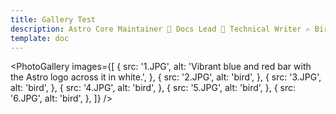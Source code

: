 ```yaml
---
title: Gallery Test
description: Astro Core Maintainer 🚀 Docs Lead 📑 Technical Writer ✍️ Bird Photographer 🐦
template: doc
---
```


<PhotoGallery 
  images={[
		{
			src: '1.JPG',
			alt: 'Vibrant blue and red bar with the Astro logo across it in white.',
		},
		{
			src: '2.JPG',
			alt: 'bird',
		},
    {
			src: '3.JPG',
			alt: 'bird',
		},
		{
			src: '4.JPG',
			alt: 'bird',
		},
		{
			src: '5.JPG',
			alt: 'bird',
		},
    {
			src: '6.JPG',
			alt: 'bird',
		},
  ]}
/>